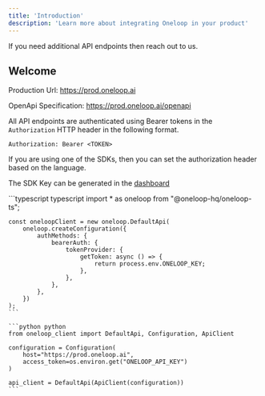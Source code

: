 ```yaml
---
title: 'Introduction'
description: 'Learn more about integrating Oneloop in your product'
---
```


<Note>
  If you need additional API endpoints then reach out to us.
</Note>

## Welcome

Production Url: https://prod.oneloop.ai

OpenApi Specification: https://prod.oneloop.ai/openapi

All API endpoints are authenticated using Bearer tokens in the `Authorization` HTTP header in the following format.

```
Authorization: Bearer <TOKEN>
```

If you are using one of the SDKs, then you can set the authorization header based on the language.

The SDK Key can be generated in the [dashboard](https://dashboard.oneloop.ai)

<CodeGroup>
    ```typescript typescript
    import * as oneloop from "@oneloop-hq/oneloop-ts";

    const oneloopClient = new oneloop.DefaultApi(
        oneloop.createConfiguration({
            authMethods: {
                bearerAuth: {
                    tokenProvider: {
                        getToken: async () => {
                            return process.env.ONELOOP_KEY;
                        },
                    },
                },
            },
        })
    );
    ```

    ```python python
    from oneloop_client import DefaultApi, Configuration, ApiClient

    configuration = Configuration(
        host="https://prod.oneloop.ai",
        access_token=os.environ.get("ONELOOP_API_KEY")
    )

    api_client = DefaultApi(ApiClient(configuration))
    ```
</CodeGroup>
